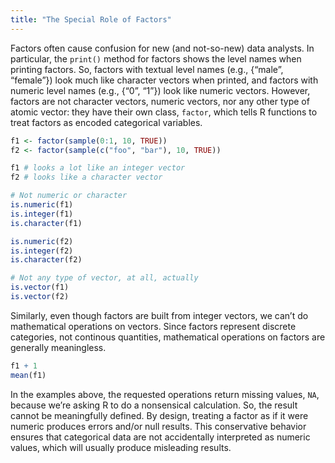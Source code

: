 ```yaml
---
title: "The Special Role of Factors"
---
```


Factors often cause confusion for new (and not-so-new) data analysts. In particular, the `print()` method for factors
shows the level names when printing factors. So, factors with textual level names (e.g., {"male", "female"}) look much
like character vectors when printed, and factors with numeric level names (e.g., {"0", "1"}) look like numeric vectors.
However, factors are not character vectors, numeric vectors, nor any other type of atomic vector: they have their own 
class, `factor`, which tells R functions to treat factors as encoded categorical variables.

```r
f1 <- factor(sample(0:1, 10, TRUE))
f2 <- factor(sample(c("foo", "bar"), 10, TRUE))

f1 # looks a lot like an integer vector
f2 # looks like a character vector

# Not numeric or character
is.numeric(f1)
is.integer(f1)
is.character(f1)

is.numeric(f2)
is.integer(f2)
is.character(f2)

# Not any type of vector, at all, actually
is.vector(f1)
is.vector(f2)
```

Similarly, even though factors are built from integer vectors, we can't do mathematical operations on vectors. Since
factors represent discrete categories, not continous quantities, mathematical operations on factors are generally
meaningless.

```r
f1 + 1
mean(f1)
```

In the examples above, the requested operations return missing values, `NA`, because we're asking R to do a nonsensical
calculation. So, the result cannot be meaningfully defined. By design, treating a factor as if it were numeric produces
errors and/or null results. This conservative behavior ensures that categorical data are not accidentally interpreted as
numeric values, which will usually produce misleading results.
